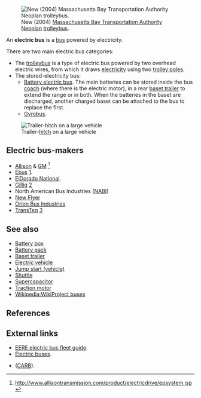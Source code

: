 [[Image:Trolleybus4120Harvard.jpg|thumb|right|New (2004) [[Massachusetts Bay Transportation Authority]] [[Neoplan]] [[trolleybus]].]]

An '''electric bus''' is a [[bus]] powered by electricity. 

There are two main electric bus categories: 

* The [[trolleybus]] is a type of electric bus powered by two overhead electric wires, from which it draws [[electricity]] using two [[trolley pole]]s. 
* The stored-electricity bus:
** [[Battery electric bus]]. The main batteries can be stored inside the bus [[coach]] (where there is the electric motor), in a rear [[baset trailer]] to extend the range or in both. When the batteries in the  baset are discharged, another charged baset can be attached to the bus to replace the first.
** [[Gyrobus]].

[[Image:Drawbar trailer coupling.jpg|right|thumb|Trailer-[[Tow hitch|hitch]] on a large vehicle]]

==Electric bus-makers==
* [[Allison Transmission|Allison]] & [[General Motors|GM]] <ref>http://www.allisontransmission.com/product/electricdrive/epsystem.jsp</ref>
* [[Ebus]] [http://www.ebus.com].
* [[ElDorado National]].
* [[Gillig]] [http://www.gillig.com]
* North American Bus Industries ([[NABI]])
* [[New Flyer]]
* [[Orion Bus Industries]]
* [[TransTeq]] [http://www.transteq.com]

==See also==
* [[Battery box]]
* [[Battery pack]]
* [[Baset trailer]]
* [[Electric vehicle]]
* [[Jump start (vehicle)]]
* [[Shuttle]]
* [[Supercapacitor]]
* [[Traction motor]]
* [[Wikipedia:WikiProject buses]]

== References ==
<References />

==External links==
* [http://www.eere.energy.gov/fleetguide/ EERE electric bus fleet guide].
* [http://citytransport.info/Electbus.htm Electric buses].
* {{PDF|http://www.arb.ca.gov/regact/zbus06/res0628.pdf|28.2&nbsp;[[Kibibyte|KiB]]<!-- application/pdf, 28881 bytes -->}} ([[CARB]]).

[[Category:Electric buses| ]]

{{bus-stub}}